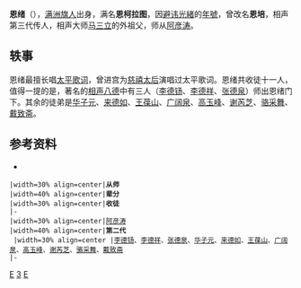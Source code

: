 '''恩绪'''（{{bd|？||？||}}），[[满洲|满洲]][[旗人|旗人]]出身，满名'''恩柯拉图'''，因[[避讳|避讳]][[光緒|光緒]]的[[年號|年號]]，曾改名'''恩培'''，相声第三代传人，相声大师[[马三立|马三立]]的外祖父，师从[[阿彦涛|阿彦涛]]。 　

==轶事==
恩绪最擅长唱[[太平歌词|太平歌词]]，曾进宫为[[慈禧太后|慈禧太后]]演唱过太平歌词。恩绪共收徒十一人，值得一提的是，著名的[[相声八德|相声八德]]中有三人（[[李德钖|李德钖]]、[[李德祥|李德祥]]、[[张德泉|张德泉]]）师出恩绪门下。其余的徒弟是[[华子元|华子元]]、[[来德如|来德如]]、[[王葆山|王葆山]]、[[广阔泉|广阔泉]]、[[高玉峰|高玉峰]]、[[谢芮芝|谢芮芝]]、[[骆采舞|骆采舞]]、[[戴致斋|戴致斋]]。

==参考资料==
*{{Cite web |url=http://www.godpp.gov.cn/wmzh/2007-11/23/content_11754677.htm |title=《马三立梳理京津相声演员谱系》，文明中华 |author=中华相声网 |access-date=2011-02-18 |archive-date=2008-10-11 |archive-url=https://web.archive.org/web/20081011020724/http://www.godpp.gov.cn/wmzh/2007-11/23/content_11754677.htm |dead-url=no }}


{{清朝人物小作品}}

{{start box}}
 |width=30% align=center|'''从师'''
 |width=40% align=center|'''辈分'''
 |width=30% align=center|'''收徒'''
 |-
 |width=30% align=center|[[阿彦涛|阿彦涛]]
 |width=40% align=center|'''第二代'''<br />
 |width=30% align=center |[[李德钖|李德钖]]、[[李德祥|李德祥]]、[[张德泉|张德泉]]、[[华子元|华子元]]、[[来德如|来德如]]、[[王葆山|王葆山]]、[[广阔泉|广阔泉]]、[[高玉峰|高玉峰]]、[[谢芮芝|谢芮芝]]、[[骆采舞|骆采舞]]、[[戴致斋|戴致斋]]
 |-
{{end box}}

[[Category:清朝演员|E]]
[[Category:相声演员|3]]
[[Category:满洲旗人|E]]